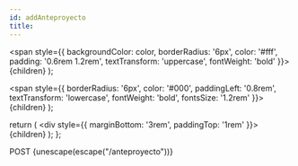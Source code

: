 ```yaml
---
id: addAnteproyecto
title:
---
```


<!-- prettier-ignore-start -->

  <span
    style={{
      backgroundColor: color,
      borderRadius: '6px',
      color: '#fff',
      padding: '0.6rem 1.2rem',
      textTransform: 'uppercase',
      fontWeight: 'bold'
    }}>
    {children}
  </span>
);

  <span
    style={{
      borderRadius: '6px',
      color: '#000',
      paddingLeft: '0.8rem',
      textTransform: 'lowercase',
      fontWeight: 'bold',
      fontsSize: '1.2rem'
    }}>
    {children}
  </span>
);

  return (
    <div
      style={{
        marginBottom: '3rem',
        paddingTop: '1rem'
      }}>
      {children}
    </div>
  );
};

<!-- prettier-ignore-end -->

<Url>
  <Method color="#6b55b2">POST</Method>
  <Path>{unescape(escape("/anteproyecto"))}</Path>
</Url>
